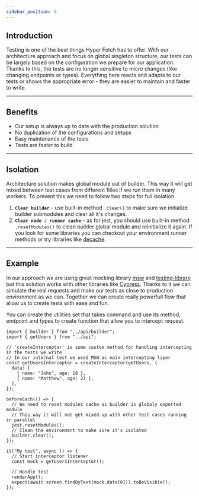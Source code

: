 ```yaml
---
sidebar_position: 6
---
```


## Introduction

Testing is one of the best things Hyper Fetch has to offer. With our architecture approach and focus on global singleton
structure, our tests can be largely based on the configuration we prepare for our application. Thanks to this, the tests
are no longer sensitive to micro changes (like changing endpoints or types). Everything here reacts and adapts to our
tests or shows the appropriate error - they are easier to maintain and faster to write.

---

## Benefits

- Our setup is always up to date with the production solution
- No duplication of the configurations and setups
- Easy maintenance of the tests
- Tests are faster to build

---

## Isolation

Architecture solution makes global module out of builder. This way it will get mixed between test cases from different
filles if we run them in many workers. To prevent this we need to follow two steps for full isolation.

1. **`Clear builder`** - use built-in method `.clear()` to make sure we initialize builder submodules and clear all it's
   changes.
2. **`Clear node / runner cache`** - as for jest, you should use built-in method `.resetModules()` to clean builder
   global module and reinitialize it again. If you look for some libraries you can checkout your environment runner
   methods or try libraries like [decache](https://github.com/dwyl/decache).

---

## Example

In our approach we are using great mocking library [msw](https://mswjs.io/) and
[testing-library](https://testing-library.com/) but this solution works with other libraries like
[Cypress](https://www.cypress.io/). Thanks to it we can simulate the real requests and make our tests as close to
production environment as we can. Together we can create really powerfull flow that allow us to create tests with ease
and fun.

You can create the utilities set that takes command and use its method, endpoint and types to create function that allow
you to intercept request.

```tsx
import { builder } from "../api/builder";
import { getUsers } from "../api";

// 'createInterceptor' is some custom method for handling intercepting in the tests we write
// In our internal test we used MSW as main intercepting layer
const getUsersInterceptor = createInterceptor(getUsers, {
  data: [
    { name: "John", age: 18 },
    { name: "Matthew", age: 27 },
  ],
});

beforeEach(() => {
  // We need to reset modules cache as builder is globaly exported module
  // This way it will not get mixed-up with other test cases running in parallel
  jest.resetModules();
  // Clean the environment to make sure it's isolated
  builder.clear();
});

it("My test", async () => {
  // Start interceptor listener
  const mock = getUsersInterceptor();

  // Handle test
  renderApp();
  expect(await screen.findByText(mock.data[0])).toBeVisible();
});
```
